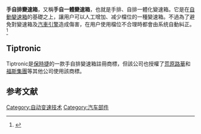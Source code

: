 '''手自排變速箱'''，又稱'''手自一體變速箱'''，也就是手排、自排一體化變速箱。它是在[[自動變速箱|自動變速箱]]的基礎之上，讓用户可以人工增加、减少檔位的一種變速箱。不過為了避免對變速箱及[[汽車|汽車]][[引擎|引擎]]造成傷害，在用户使用檔位不合理時都會由系统自動糾正。<ref>{{Cite web |url=http://www.autohome.com.cn/advice/200903/55976.html |title=手自一体变速箱逐渐成为国内轿车运动型卖点 |accessdate=2010-02-14 |archive-date=2009-11-29 |archive-url=https://web.archive.org/web/20091129104717/http://www.autohome.com.cn/advice/200903/55976.html |dead-url=no }}</ref>
==Tiptronic==
Tiptronic是[[保時捷|保時捷]]的一款手自排變速箱註冊商標，但該公司也授權了[[荒原路華|荒原路華]]和[[福斯集團|福斯集團]]等其他公司使用該商標。

==参考文献==
{{reflist}}

{{汽車的零件與附件}}

[[Category:自动变速技术|Category:自动变速技术]]
[[Category:汽车部件|Category:汽车部件]]